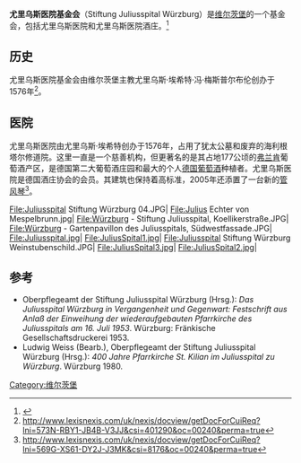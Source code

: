 {{Infobox building
| name                = 尤里乌斯医院
| image               = Juliusspital-Wuerzburg.jpg
| address             = 维尔茨堡Juliuspromenade 19号
| location            = [[维尔茨堡|维尔茨堡]]
| location_country    = [[德国|德国]]
| latd                = 49.797572
| longd                = 9.931987
| inauguration_date   = 1576
| url                 = {{URL|http://www.juliusspital.de}}
}}
'''尤里乌斯医院基金会'''（Stiftung Juliusspital Würzburg）是[[维尔茨堡|维尔茨堡]]的一个基金会，包括尤里乌斯医院和尤里乌斯医院酒庄。<ref>{{cite web|url=http://www.juliusspital.de/krankenhaus/|title=Stiftung Juliusspital Würzburg - Krankenhaus|work=juliusspital.de|accessdate=2016-06-28|archive-date=2016-06-26|archive-url=https://web.archive.org/web/20160626152111/http://www.juliusspital.de/krankenhaus|dead-url=no}}</ref>

== 历史 ==
尤里乌斯医院基金会由维尔茨堡主教尤里乌斯·埃希特·冯·梅斯普尔布伦创办于1576年<ref>http://www.lexisnexis.com/uk/nexis/docview/getDocForCuiReq?lni=573N-RBY1-JB4B-V3JJ&csi=401290&oc=00240&perma=true</ref>。

==医院 ==
尤里乌斯医院由尤里乌斯·埃希特创办于1576年，占用了犹太公墓和废弃的海利根塔尔修道院。这里一直是一个慈善机构，但更著名的是其占地177公顷的[[弗兰肯|弗兰肯]]葡萄酒产区，是德国第二大葡萄酒庄园和最大的个人[[德国葡萄酒|德国葡萄酒]]种植者。尤里乌斯医院是德国酒庄协会的会员。其建筑也保持着高标准，2005年还添置了一台新的[[管风琴|管风琴]]<ref>http://www.lexisnexis.com/uk/nexis/docview/getDocForCuiReq?lni=569G-XS61-DY2J-J3MK&csi=8176&oc=00240&perma=true</ref>。

<gallery>
File:Juliusspital Stiftung Würzburg 04.JPG|
File:Julius Echter von Mespelbrunn.jpg|
File:Würzburg - Stiftung Juliusspital, Koellikerstraße.JPG|
File:Würzburg - Gartenpavillon des Juliusspitals, Südwestfassade.JPG|
File:Juliusspital.jpg|
File:JuliusSpital1.jpg|
File:Juliusspital Stiftung Würzburg Weinstubenschild.JPG|
File:JuliusSpital3.jpg|
File:JuliusSpital2.jpg|
</gallery>

== 参考 ==
{{reflist}}
* Oberpflegeamt der Stiftung Juliusspital Würzburg (Hrsg.): ''Das Juliusspital Würzburg in Vergangenheit und Gegenwart: Festschrift aus Anlaß der Einweihung der wiederaufgebauten Pfarrkirche des Juliusspitals am 16. Juli 1953''. Würzburg: Fränkische Gesellschaftsdruckerei 1953.
* Ludwig Weiss (Bearb.), Oberpflegeamt der Stiftung Juliusspital Würzburg (Hrsg.): ''400 Jahre Pfarrkirche St. Kilian im Juliusspital zu Würzburg''. Würzburg 1980.
[[Category:维尔茨堡|Category:维尔茨堡]]